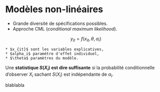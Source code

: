 # Modèles non-linéaires {#mod-non-lin}

* Grande diversité de spécifications possibles.
* Approche CML (*conditional maximum likelihood*).

$$y_{it} = f(x_{it},\theta,\alpha_i)$$

    * $x_{it}$ sont les variables explicatives,
    * $alpha_i$ paramètre d'effet individuel,
    * $\theta$ paramètres du modèle.
    
Une **statistique $S(X_i)$ est dire suffisante** si la probabilité conditionnelle d'observer $X_i$ sachant $S(X_i)$ est indépendante de $\alpha_i$.


blablabla